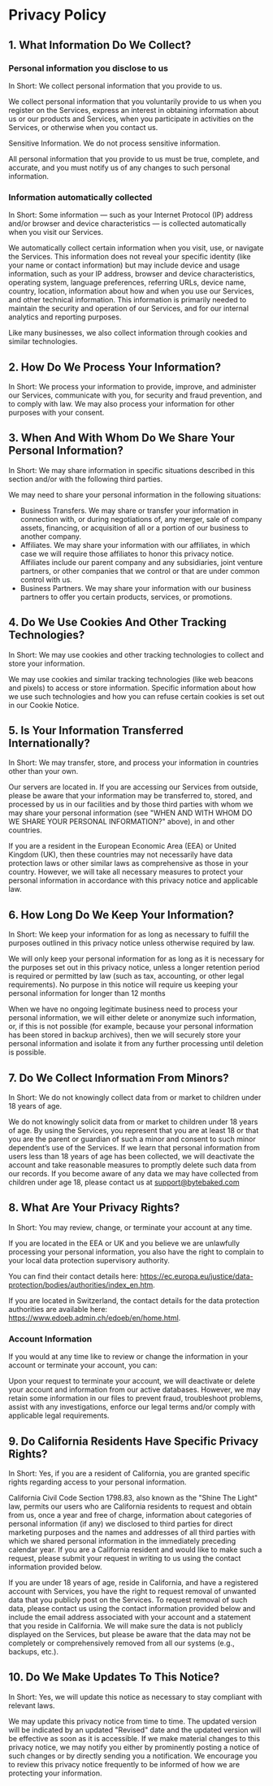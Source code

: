 # Privacy Policy

## 1. What Information Do We Collect?

### Personal information you disclose to us

In Short: We collect personal information that you provide to us.

We collect personal information that you voluntarily provide to us when you register on the
Services, express an interest in obtaining information about us or our products and Services, when
you participate in activities on the Services, or otherwise when you contact us.

Sensitive Information. We do not process sensitive information.

All personal information that you provide to us must be true, complete, and accurate, and you must
notify us of any changes to such personal information.

### Information automatically collected

In Short: Some information _—_ such as your Internet Protocol (IP) address and/or browser and
device characteristics _—_ is collected automatically when you visit our Services.

We automatically collect certain information when you visit, use, or navigate the Services. This
information does not reveal your specific identity (like your name or contact information) but may
include device and usage information, such as your IP address, browser and device characteristics,
operating system, language preferences, referring URLs, device name, country, location, information
about how and when you use our Services, and other technical information. This information is
primarily needed to maintain the security and operation of our Services, and for our internal analytics
and reporting purposes.

Like many businesses, we also collect information through cookies and similar technologies.

## 2. How Do We Process Your Information?

In Short: We process your information to provide, improve, and administer our Services,
communicate with you, for security and fraud prevention, and to comply with law. We may also
process your information for other purposes with your consent.

## 3. When And With Whom Do We Share Your Personal Information?

In Short: We may share information in specific situations described in this section and/or with the
following third parties.

We may need to share your personal information in the following situations:

- Business Transfers. We may share or transfer your information in connection with, or
during negotiations of, any merger, sale of company assets, financing, or acquisition of all or
a portion of our business to another company.
- Affiliates. We may share your information with our affiliates, in which case we will require
those affiliates to honor this privacy notice. Affiliates include our parent company and any
subsidiaries, joint venture partners, or other companies that we control or that are under
common control with us.
- Business Partners. We may share your information with our business partners to offer you certain products, services, or promotions.

## 4. Do We Use Cookies And Other Tracking Technologies?

In Short: We may use cookies and other tracking technologies to collect and store your information.

We may use cookies and similar tracking technologies (like web beacons and pixels) to access or
store information. Specific information about how we use such technologies and how you can refuse
certain cookies is set out in our Cookie Notice.

## 5. Is Your Information Transferred Internationally?

In Short: We may transfer, store, and process your information in countries other than your own.

Our servers are located in. If you are accessing our Services from outside, please be aware that
your information may be transferred to, stored, and processed by us in our facilities and by those
third parties with whom we may share your personal information (see "WHEN AND WITH WHOM
DO WE SHARE YOUR PERSONAL INFORMATION?" above), in and other countries.

If you are a resident in the European Economic Area (EEA) or United Kingdom (UK), then these
countries may not necessarily have data protection laws or other similar laws as comprehensive as
those in your country. However, we will take all necessary measures to protect your personal
information in accordance with this privacy notice and applicable law.

## 6. How Long Do We Keep Your Information?

In Short: We keep your information for as long as necessary to fulfill the purposes outlined in this
privacy notice unless otherwise required by law.

We will only keep your personal information for as long as it is necessary for the purposes set out in
this privacy notice, unless a longer retention period is required or permitted by law (such as tax,
accounting, or other legal requirements). No purpose in this notice will require us keeping your
personal information for longer than 12 months

When we have no ongoing legitimate business need to process your personal information, we will
either delete or anonymize such information, or, if this is not possible (for example, because your
personal information has been stored in backup archives), then we will securely store your personal
information and isolate it from any further processing until deletion is possible.


## 7. Do We Collect Information From Minors?

In Short: We do not knowingly collect data from or market to children under 18 years of age.

We do not knowingly solicit data from or market to children under 18 years of age. By using the
Services, you represent that you are at least 18 or that you are the parent or guardian of such a
minor and consent to such minor dependent’s use of the Services. If we learn that personal
information from users less than 18 years of age has been collected, we will deactivate the account
and take reasonable measures to promptly delete such data from our records. If you become aware
of any data we may have collected from children under age 18, please contact us
at support@bytebaked.com

## 8. What Are Your Privacy Rights?

In Short: You may review, change, or terminate your account at any time.

If you are located in the EEA or UK and you believe we are unlawfully processing your personal
information, you also have the right to complain to your local data protection supervisory authority.

You can find their contact details here: https://ec.europa.eu/justice/data-protection/bodies/authorities/index_en.htm.

If you are located in Switzerland, the contact details for the data protection authorities are available
here: https://www.edoeb.admin.ch/edoeb/en/home.html.

### Account Information

If you would at any time like to review or change the information in your account or terminate your account, you can:

Upon your request to terminate your account, we will deactivate or delete your account and
information from our active databases. However, we may retain some information in our files to
prevent fraud, troubleshoot problems, assist with any investigations, enforce our legal terms and/or
comply with applicable legal requirements.

## 9. Do California Residents Have Specific Privacy Rights?

In Short: Yes, if you are a resident of California, you are granted specific rights regarding access to
your personal information.


California Civil Code Section 1798.83, also known as the "Shine The Light" law, permits our users
who are California residents to request and obtain from us, once a year and free of charge,
information about categories of personal information (if any) we disclosed to third parties for direct
marketing purposes and the names and addresses of all third parties with which we shared personal
information in the immediately preceding calendar year. If you are a California resident and would
like to make such a request, please submit your request in writing to us using the contact information
provided below.

If you are under 18 years of age, reside in California, and have a registered account with Services,
you have the right to request removal of unwanted data that you publicly post on the Services. To
request removal of such data, please contact us using the contact information provided below and
include the email address associated with your account and a statement that you reside in
California. We will make sure the data is not publicly displayed on the Services, but please be aware
that the data may not be completely or comprehensively removed from all our systems
(e.g., backups, etc.).

## 10. Do We Make Updates To This Notice?

In Short: Yes, we will update this notice as necessary to stay compliant with relevant laws.

We may update this privacy notice from time to time. The updated version will be indicated by an
updated "Revised" date and the updated version will be effective as soon as it is accessible. If we
make material changes to this privacy notice, we may notify you either by prominently posting a
notice of such changes or by directly sending you a notification. We encourage you to review this
privacy notice frequently to be informed of how we are protecting your information.


